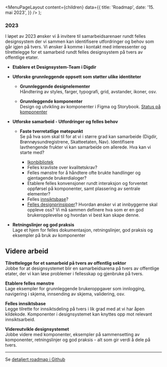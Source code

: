 
<Meta
  title='Roadmap'
  description='Beskrivelse'
/>

  <MenuPageLayout
    content={children}
    data={{
      title: 'Roadmap',
      date: '15. mai 2023',
    }}
  />
);

### 2023

I løpet av 2023 ønsker vi å invitere til samarbeidsarenaer rundt felles designsystem der vi sammen kan identifisere utfordringer og behov som går igjen på tvers. Vi ønsker å komme i kontakt med interessenter og tilrettelegge for et samarbeid rundt felles designsystem på tvers av offentlige etater.

- **Etablere et Designsystem-Team i Digdir**
- **Utforske grunnleggende oppsett som støtter ulike identiteter**

  - **Grunnleggende designelementer**<br/>
    Håndtering av styles, farger, typografi, grid, avstander, ikoner, osv.<br/>

  - **Grunnleggende komponenter**<br/>
    Design og utvikling av komponenter i Figma og Storybook. [Status på komponenter](https://digdir.github.io/designsystem/?path=/docs/komponentoversikt--docs)<br/>

- **Utforske samarbeid - Utfordringer og felles behov**

  - **Faste tverretatlige møtepunkt** \
    Se på hva som skal til for at vi i større grad kan samarbeide (Digdir, Brønnøysundregistrene, Skatteetaten, Nav). Identifisere lavthengende frukter vi kan samarbeide om allerede. Hva kan vi starte med?

    - [Ikonbibliotek](../designelementer/ikoner)
    - Felles kravliste over kvalitetskrav?
    - Felles mønstre for å håndtere ofte brukte handlinger og gjentagende brukerdialoger?
    - Etablere felles konvensjoner rundt interaksjon og forventet oppførsel på komponenter, samt plassering av sentrale elementer?
    - Felles [innsiktsbase](/god-praksis/brukerinnsikt/felles-innsiktsbase)?
    - [Felles designprinsipper](http://localhost:3000/grunnleggende/introduksjon/designprinsipper)? Hvordan ønsker vi at innbyggerne skal oppleve oss? Vi må sammen definere hva som er en god brukeropplevelse og hvordan vi best kan skape denne.

- **Retningslinjer og god praksis**<br/>
  Lage et hjem for felles dokumentasjon, retningslinjer, god praksis og eksempler på bruk av komponenter

## Videre arbeid

**Tilrettelegge for et samarbeid på tvers av offentlig sektor**<br/>
Jobbe for at designsystemet blir en samarbeidsarena på tvers av offentlige etater, der vi kan løse problemer i fellesskap og gjenbruke på tvers.

**Etablere felles mønstre**<br/>
Lage eksempler for grunnleggende brukeroppgaver som innlogging, navigering i skjema, innsending av skjema, validering, osv.

**Felles innsiktsbase**<br/>
Legge tilrette for innsiktsdeling på tvers i lik grad med at vi har åpen kildekode. Komponenter i designsystemet kan knyttes opp mot relevant innsiktsarbeid.

**Videreutvikle designsystemet**<br/>
Jobbe videre med komponenter, eksempler på sammensetting av komponenter, retningslinjer og god praksis - alt som gir verdi å dele på tvers.<br/>

---

Se [detaljert roadmap i Github](https://github.com/orgs/digdir/projects/3/views/1?pane=issue&itemId=19744450)
